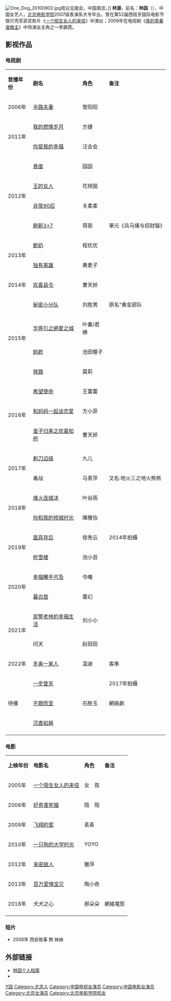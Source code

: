{{藝人
|姓名 = 林源
|類型 = 女演员
|圖片 = Lin Yuan 20100902.jpg
|圖片簡介 = 2010年9月2日，《一只狗的大学时光》电影见面会
|本名 = 林园  
|羅馬拼音 = Lin Yuan
|國籍 = {{PRC}}
|民族 =	[[汉族|汉族]]
|籍貫 = 
|出生日期 = {{birth_date_and_age|1989|3|15}}
|出生地點 = {{CHN}}[[北京|北京]]
|職業 = 演员
|語言 = [[汉语|汉语]]
|教育程度 = [[北京电影学院|北京电影学院]]表演学院(高职)
|宗教信仰 =
|配偶 = 
|兒女 = 
|父母 =
|出道地點 = 
|出道作 = 
|出道日期 = 
|代表作 = 《[[华胥引之絕愛之城|华胥引之絕愛之城]]》
|活躍年代 = 
|唱片公司 = 
|經紀公司 = [[慈文影视|慈文影视]]
|網站 = 
|相關團體 = 
|獎項 = 
|IMDb = 
}}
[[File:One_Dog_20100902.jpg|thumb]]观众见面会，中国南京。]]
'''林源'''，前名：'''林园'''（{{bd|1989年|3月15日|catIdx=L林}}），中国女艺人，[[北京电影学院|北京电影学院]]2007级表演系大专毕业。曾在第52届西班牙国际电影节银贝壳奖获奖影片《[[一个陌生女人的来信_(电影)|一个陌生女人的来信]]》中演出；2009年在电视剧《[[我的青春谁做主|我的青春谁做主]]》中饰演女主角之一李霹雳。

== 影视作品 ==
=== 电视剧 ===
{| class="wikitable"
|- style="background:pink; color:black" align="center"
|'''首播年份'''||'''剧名'''||'''角色'''||'''备注'''
|-
| 2006年||[[半路夫妻|半路夫妻]]||管阳阳||
|-
|rowspan=2 |2011年||[[我的燃情岁月|我的燃情岁月]]||方捷||
|-
|[[你是我的幸福|你是我的幸福]]||汪会会||
|-
|rowspan=4 |2012年||[[悬崖_(電視劇)|悬崖]]||园园||
|-
|[[王的女人_(中國電視劇)|王的女人]]||花倾国||
|-
|[[非常90后|非常90后]]||关柔柔||
|-
|[[刷新3+7|刷新3+7]]|| 蒋丽||單元《兵马俑与招财猫》
|-
|rowspan=2 |2013年||[[断奶|断奶]]||程优优||
|-
|[[独有英雄|独有英雄]]||黄麦子||
|-
| 2014年||[[欢喜县令|欢喜县令]]||曹天娇||
|-
| rowspan=4 |2015年||[[秘密小分队|秘密小分队]]||刘胜男 ||原名"黄金部队
|-
| [[华胥引之絕愛之城|华胥引之絕愛之城]]||叶蓁/君拂||
|-
|[[蚂蚱_(电视剧)|蚂蚱]]||池田樱子 ||
|-
|[[狭路|狭路]]|| 莫莉 ||
|-
| rowspan=3 |2016年||[[希望使命|希望使命]]||王蕾蕾 ||
|-
|[[和妈妈一起谈恋爱|和妈妈一起谈恋爱]]|| 方小菲||
|-
| [[欢喜县令|皇子归来之欢喜知府]]||曹天娇 ||
|-
| rowspan=2 |2017年||[[剃刀边缘|剃刀边缘]]||九儿 ||
|-
|毒战|| 马青萍 ||又名:地火三之地火熊熊
|-
| rowspan=2 |2018年||[[烽火连城决|烽火连城决]]||叶谷雨 ||
|-
|[[你和我的倾城时光|你和我的倾城时光]]|| 陳雅怡  || 
|-
|rowspan=2|2019年||[[面具背后|面具背后]]||徐秀云 ||2014年拍攝
|-
|[[听雪楼|听雪楼]]|| 池小苔 || 
|-
|rowspan=2|2020年||[[幸福觸手可及|幸福觸手可及]]||令曦||
|-
|[[暮白首|暮白首]]|| 墨幻|| 
|-
|rowspan=2|2021年||[[民警老林的幸福生活|民警老林的幸福生活]]|| 刘小小 || 
|-
|问天 ||  赵田田||
|-
|rowspan="1"| 2022年||   [[冬奥一家人|冬奥一家人]] || 温迪 || 客串
|-
|rowspan=3|待播||[[一步登天|一步登天]]||  ||2017年拍攝
|-
| [[不期而至|不期而至]] || 石胜玉||網絡劇
|-
| [[沉香如屑|沉香如屑]] || ||
|-
|}

===电影===
{| class="wikitable"
|- style="background:pink; color:black" align="center"
| '''上映年份''' ||  '''电影名''' || '''角色''' ||'''备注'''
|-
| 2005年||[[一个陌生女人的来信_(电影)|一个陌生女人的来信]]||女　孩||
|-
| 2006年||[[好奇害死猫_(电影)|好奇害死猫]]||陌　陌||
|-
|2009年||[[飞翔的爱|飞翔的爱]]||素素||
|-
|2010年||[[一只狗的大学时光|一只狗的大学时光]]||YOYO||
|-
|2012年||[[亲密敌人|亲密敌人]]||雅萍||
|-
| 2013年||[[百万爱情宝贝|百万爱情宝贝]]||陶小奇||
|-
| 2018年||犬犬之心||郝朵朵||網絡電影
|-
|}

===短片===
* 2006年 西安故事 飾 妹妹

==外部链接==
*[http://ent.sina.com.cn/s/2006-08-22/09351210743.html 林园个人档案] {{Wayback|url=http://ent.sina.com.cn/s/2006-08-22/09351210743.html |date=20190811111245 }}
*{{sinaweibo|linyuan1989315}}
{{DEFAULTSORT:L林}}
[[Category:林姓|Y园]]
[[Category:北京人|Category:北京人]]
[[Category:中国电视女演员|Category:中国电视女演员]]
[[Category:中国电影女演员|Category:中国电影女演员]]
[[Category:北京女演员|Category:北京女演员]]
[[Category:北京电影学院校友|Category:北京电影学院校友]]